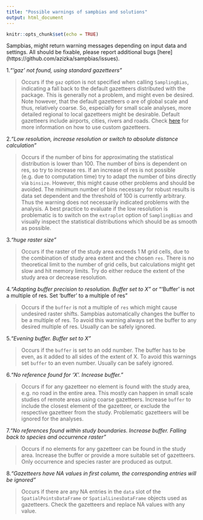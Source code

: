 ```yaml
---
title: "Possible warnings of sampbias and solutions"
output: html_document
---
```


```r
knitr::opts_chunk$set(echo = TRUE)
```

Sampbias, might return warning messages depending on input data and settings. All should be fixable, please report additional bugs [here] (https://github.com/azizka/sampbias/issues).

1.*"'gaz' not found, using standard gazetteers"*

>Occurs if the `gaz` option is not specified when calling `SamplingBias`, indicating a fall back to the default gazetteers distributed with the package. This is generally not a problem, and might even be desired. Note however, that the default gazetteers o are of global scale and thus, relatively coarse. So, especially for small scale analyses, more detailed regional to local gazetteers might be desirable. Default gazetteers include airports, cities, rivers and roads. Check [here](https://github.com/azizka/sampbias/wiki/04-Using-the-R-package#geographic-gazetteers) for more information on how to use custom gazetteers.

2.*"Low resolution, increase resolution or switch to absolute distance calculation"*

>Occurs if the number of bins for approximating the statistical distribution is lower than 100. The number of bins is dependent on res, so try to increase res. If an increase of res is not possible (e.g. due to computation time) try to adapt the number of bins directly via `binsize`. However, this might cause other problems and should be avoided. The minimum number of bins necessary for robust results is data set dependent and the threshold of 100 is currently arbitrary. Thus the warning does not necessarily indicated problems with the analysis. A best practice to evaluate if the low resolution is problematic is to switch on the `extraplot` option of `SamplingBias` and visually inspect the statistical distributions which should be as smooth as possible.

3.*"huge raster size"*

>Occurs if the raster of the study area exceeds 1 M grid cells, due to the combination of study area extent and the chosen `res`. There is no theoretical limit to the number of grid cells, but calculations might get slow and hit memory limits. Try do either reduce the extent of the study area or decrease resolution.

4.*"Adapting buffer precision to resolution. Buffer set to X"* or "'Buffer' is not a multiple of res. Set 'buffer' to a multiple of res"

>Occurs if the `buffer` is not a multiple of `res` which might cause undesired raster shifts. Sampbias automatically changes the buffer to be a multiple of res. To avoid this warning always set the buffer to any desired multiple of res. Usually can be safely ignored.

5.*"Evening buffer. Buffer set to X"*

>Occurs if the `buffer` is set to an odd number. The buffer has to be even, as it added to all sides of the extent of X. To avoid this warnings set `buffer` to an even number. Usually can be safely ignored.

6.*"No reference found for 'X'. Increase buffer."*

>Occurs if for any gazetteer no element is found with the study area, e.g. no road in the entire area. This mostly can happen in small scale studies of remote areas using coarse gazetteers. Increase `buffer` to include the closest element of the gazetteer, or exclude the respective gazetteer from the study. Problematic gazetteers will be ignored for the analyses. 

7.*"No references found within study boundaries. Increase buffer. Falling back to species and occurrence raster"*

>Occurs if no elements for any gazetteer can be found in the study area. Increase the buffer or provide a more suitable set of gazetteers. Only occurrence and species raster are produced as output.

8.*"Gazetteers have NA values in first column, the corresponding entries will be ignored"*

>Occurs if there are any NA entries in the `data` slot of the `SpatialPointsDataFrame` or `SpatialLinesDataFrame` objects used as gazetteers. Check the gazetteers and replace NA values with any value.
